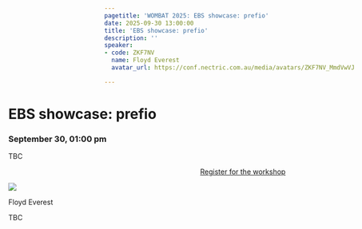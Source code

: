 ```yaml
---
pagetitle: 'WOMBAT 2025: EBS showcase: prefio'
date: 2025-09-30 13:00:00
title: 'EBS showcase: prefio'
description: ''
speaker:
- code: ZKF7NV
  name: Floyd Everest
  avatar_url: https://conf.nectric.com.au/media/avatars/ZKF7NV_MmdVwVJ.jpg

---
```


:::::: {.grid style="width: 100vw;  transform: translateX(-20%);"}
::: {#sponsors_banner .g-col-12 .title}
# EBS showcase: prefio

### September 30, 01:00 pm
:::

::: {.g-col-12 .full_text_block style="min-width: 640px; max-width:1080px; margin: 0 auto"}

TBC



:::{.register-btn style="width: 20%; margin: 0 auto; display: block"}
[Register for the workshop](https://events.humanitix.com/wombat-2025-day-2-workshop)
:::



::: speaker

:::{.speaker-header}
![](https://conf.nectric.com.au/media/avatars/ZKF7NV_MmdVwVJ.jpg) 
:::

:::{.speaker-name}
Floyd Everest
:::

:::{.speaker-bio}
TBC
:::

:::



:::

<div>

</div>
::::::

```{=html}
<style>
#title-block-header {
display: none !important;
}
</style>
```
